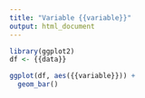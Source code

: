 ```yaml
---
title: "Variable {{variable}}"
output: html_document
---
```


```r
library(ggplot2)
df <- {{data}}

ggplot(df, aes({{variable}})) + 
  geom_bar()
```

